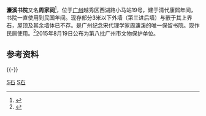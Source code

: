 {{文物保护单位
| 级别 = 市县级
| 省名 = 广东省
| 市/县名 = 广州市
| 图片 = [[File:濂溪书院文保牌.jpg|250px]]
| 名称 = 濂溪书院
| 编号 = 8-9
| 分类 = 古建筑
| 所在 = [[广州市|广州市]][[越秀区|越秀区]][[西湖路|西湖路]]小马站19号
| 时代 = 清
| 登录 = 2015年8月19日
}}
'''濂溪书院'''又名'''周家祠'''<ref>{{cite news |title=【文心雕城】老街经风雨，保护等不起 |url=http://gz.southcn.com/content/2015-01/14/content_116255873.htm |work=南方日报 |date=2015-01-14 |accessdate=2019-01-10 |archive-date=2019-01-10 |archive-url=https://web.archive.org/web/20190110183833/http://gz.southcn.com/content/2015-01/14/content_116255873.htm |dead-url=no }}</ref>，位于[[广州|广州]]越秀区西湖路小马站19号，建于清代康熙年间，书院一直使用到民国年间。现存部分3米以下外墙（第三进后墙）与嵌于其上界石，屋顶及其余墙体已不存。是广州纪念宋代理学家周濂溪的唯一保留书院。现作民居使用。<ref>{{Cite book|title=广州市文物普查汇编·越秀区卷|last=|first=|publisher=广州出版社|year=2008年3月|isbn=9787807316152|location=|pages=212页}}</ref>2015年8月19日公布为第八批广州市文物保护单位。
{{Gallery
|width = 270
|height = 
|lines = 1
|File:濂溪书院旧址牌.jpg|周濂溪祠墙界石碑
|File:周濂溪祠后墙界石碑.jpg|周濂溪祠后墙界石碑
|File:濂溪书院旧址之三.jpg|
|File:濂溪书院旧址之二.jpg|
|File:濂溪书院旧址.jpg|
}}

==参考资料==
{{reflist}}
{{-}}
[[Category:越秀区|S石]]
[[Category:广州古迹|S石]]
